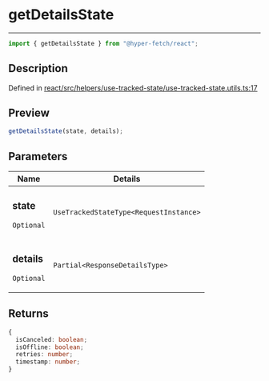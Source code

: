 # getDetailsState

<div class="api-docs__separator" data-reactroot="">

---

</div><div class="api-docs__import" data-reactroot="">

```ts
import { getDetailsState } from "@hyper-fetch/react";
```

</div><div class="api-docs__section">

## Description

</div><div class="api-docs__description"><span class="api-docs__do-not-parse">

</span></div><p class="api-docs__definition">

Defined in
[react/src/helpers/use-tracked-state/use-tracked-state.utils.ts:17](https://github.com/BetterTyped/hyper-fetch/blob/c44d728f/packages/react/src/helpers/use-tracked-state/use-tracked-state.utils.ts#L17)

</p><div class="api-docs__section">

## Preview

</div><div class="api-docs__preview fn">

```ts
getDetailsState(state, details);
```

</div><div class="api-docs__section">

## Parameters

</div>
<div class="api-docs__parameters">
<table>
<thead><tr><th>Name</th><th>Details</th></tr></thead>
<tbody><tr param-data="state"><td class="api-docs__param-name optional">

### state

`Optional`

</td><td class="api-docs__param-type">

`UseTrackedStateType<RequestInstance>`

</td></tr><tr param-data="details"><td class="api-docs__param-name optional">

### details

`Optional`

</td><td class="api-docs__param-type">

`Partial<ResponseDetailsType>`

</td></tr></tbody></table></div><div class="api-docs__section">

## Returns

</div><div class="api-docs__returns">

```ts
{
  isCanceled: boolean;
  isOffline: boolean;
  retries: number;
  timestamp: number;
}
```

</div>
